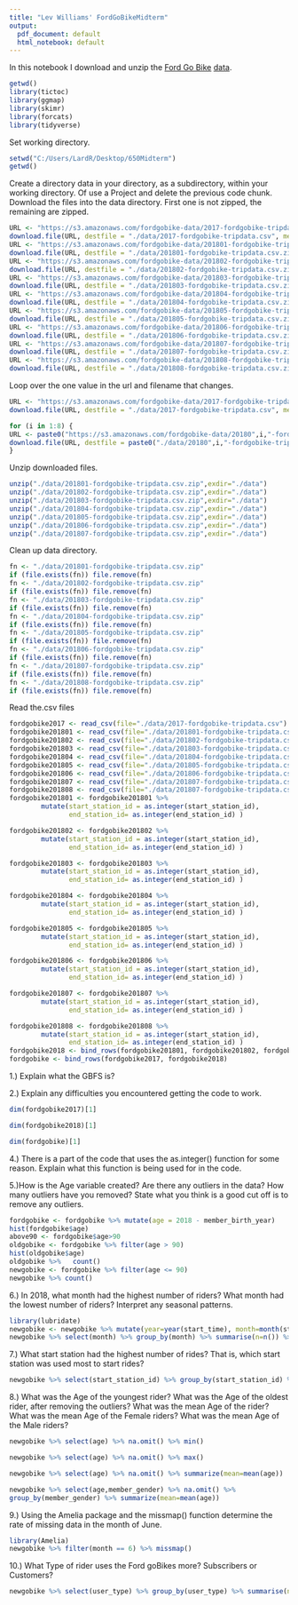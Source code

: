 ```yaml
---
title: "Lev Williams' FordGoBikeMidterm"
output:
  pdf_document: default
  html_notebook: default
---
```


In this notebook I download and unzip the [Ford Go Bike](https://www.fordgobike.com/) [data](https://www.fordgobike.com/system-data). 

```r
getwd()
library(tictoc)
library(ggmap)
library(skimr)
library(forcats)
library(tidyverse)
```

Set working directory.

```r
setwd("C:/Users/LardR/Desktop/650Midterm")
getwd()
```

Create a directory data in your directory, as a subdirectory, within your working directory.  Of use a Project and delete the previous code chunk.  Download the files into the data directory.  First one is not zipped, the remaining are zipped.

```r
URL <- "https://s3.amazonaws.com/fordgobike-data/2017-fordgobike-tripdata.csv"
download.file(URL, destfile = "./data/2017-fordgobike-tripdata.csv", method="curl")
URL <- "https://s3.amazonaws.com/fordgobike-data/201801-fordgobike-tripdata.csv.zip"
download.file(URL, destfile = "./data/201801-fordgobike-tripdata.csv.zip", method="curl")
URL <- "https://s3.amazonaws.com/fordgobike-data/201802-fordgobike-tripdata.csv.zip"
download.file(URL, destfile = "./data/201802-fordgobike-tripdata.csv.zip", method="curl")
URL <- "https://s3.amazonaws.com/fordgobike-data/201803-fordgobike-tripdata.csv.zip"
download.file(URL, destfile = "./data/201803-fordgobike-tripdata.csv.zip", method="curl")
URL <- "https://s3.amazonaws.com/fordgobike-data/201804-fordgobike-tripdata.csv.zip"
download.file(URL, destfile = "./data/201804-fordgobike-tripdata.csv.zip", method="curl")
URL <- "https://s3.amazonaws.com/fordgobike-data/201805-fordgobike-tripdata.csv.zip"
download.file(URL, destfile = "./data/201805-fordgobike-tripdata.csv.zip", method="curl")
URL <- "https://s3.amazonaws.com/fordgobike-data/201806-fordgobike-tripdata.csv.zip"
download.file(URL, destfile = "./data/201806-fordgobike-tripdata.csv.zip", method="curl")
URL <- "https://s3.amazonaws.com/fordgobike-data/201807-fordgobike-tripdata.csv.zip"
download.file(URL, destfile = "./data/201807-fordgobike-tripdata.csv.zip", method="curl")
URL <- "https://s3.amazonaws.com/fordgobike-data/201808-fordgobike-tripdata.csv.zip"
download.file(URL, destfile = "./data/201808-fordgobike-tripdata.csv.zip", method="curl")
```

Loop over the one value in the url and filename that changes.

```r

URL <- "https://s3.amazonaws.com/fordgobike-data/2017-fordgobike-tripdata.csv"
download.file(URL, destfile = "./data/2017-fordgobike-tripdata.csv", method="curl")

for (i in 1:8) {
URL <- paste0("https://s3.amazonaws.com/fordgobike-data/20180",i,"-fordgobike-tripdata.csv.zip")
download.file(URL, destfile = paste0("./data/20180",i,"-fordgobike-tripdata.csv.zip"), method="curl")
}
```



Unzip downloaded files.

```r
unzip("./data/201801-fordgobike-tripdata.csv.zip",exdir="./data")
unzip("./data/201802-fordgobike-tripdata.csv.zip",exdir="./data")
unzip("./data/201803-fordgobike-tripdata.csv.zip",exdir="./data")
unzip("./data/201804-fordgobike-tripdata.csv.zip",exdir="./data")
unzip("./data/201805-fordgobike-tripdata.csv.zip",exdir="./data")
unzip("./data/201806-fordgobike-tripdata.csv.zip",exdir="./data")
unzip("./data/201807-fordgobike-tripdata.csv.zip",exdir="./data")
```

Clean up data directory.

```r
fn <- "./data/201801-fordgobike-tripdata.csv.zip"
if (file.exists(fn)) file.remove(fn)
fn <- "./data/201802-fordgobike-tripdata.csv.zip"
if (file.exists(fn)) file.remove(fn)
fn <- "./data/201803-fordgobike-tripdata.csv.zip"
if (file.exists(fn)) file.remove(fn)
fn <- "./data/201804-fordgobike-tripdata.csv.zip"
if (file.exists(fn)) file.remove(fn)
fn <- "./data/201805-fordgobike-tripdata.csv.zip"
if (file.exists(fn)) file.remove(fn)
fn <- "./data/201806-fordgobike-tripdata.csv.zip"
if (file.exists(fn)) file.remove(fn)
fn <- "./data/201807-fordgobike-tripdata.csv.zip"
if (file.exists(fn)) file.remove(fn)
fn <- "./data/201808-fordgobike-tripdata.csv.zip"
if (file.exists(fn)) file.remove(fn)
```

Read the.csv files

```r
fordgobike2017 <- read_csv(file="./data/2017-fordgobike-tripdata.csv")
fordgobike201801 <- read_csv(file="./data/201801-fordgobike-tripdata.csv")
fordgobike201802 <- read_csv(file="./data/201802-fordgobike-tripdata.csv")
fordgobike201803 <- read_csv(file="./data/201803-fordgobike-tripdata.csv")
fordgobike201804 <- read_csv(file="./data/201804-fordgobike-tripdata.csv")
fordgobike201805 <- read_csv(file="./data/201805-fordgobike-tripdata.csv")
fordgobike201806 <- read_csv(file="./data/201806-fordgobike-tripdata.csv")
fordgobike201807 <- read_csv(file="./data/201807-fordgobike-tripdata.csv")
fordgobike201808 <- read_csv(file="./data/201807-fordgobike-tripdata.csv")
fordgobike201801 <- fordgobike201801 %>%
        mutate(start_station_id = as.integer(start_station_id),
               end_station_id= as.integer(end_station_id) ) 

fordgobike201802 <- fordgobike201802 %>%
        mutate(start_station_id = as.integer(start_station_id),
               end_station_id= as.integer(end_station_id) ) 

fordgobike201803 <- fordgobike201803 %>%
        mutate(start_station_id = as.integer(start_station_id),
               end_station_id= as.integer(end_station_id) ) 

fordgobike201804 <- fordgobike201804 %>%
        mutate(start_station_id = as.integer(start_station_id),
               end_station_id= as.integer(end_station_id) ) 

fordgobike201805 <- fordgobike201805 %>%
        mutate(start_station_id = as.integer(start_station_id),
               end_station_id= as.integer(end_station_id) ) 

fordgobike201806 <- fordgobike201806 %>%
        mutate(start_station_id = as.integer(start_station_id),
               end_station_id= as.integer(end_station_id) )   

fordgobike201807 <- fordgobike201807 %>%
        mutate(start_station_id = as.integer(start_station_id),
               end_station_id= as.integer(end_station_id) )

fordgobike201808 <- fordgobike201808 %>%
        mutate(start_station_id = as.integer(start_station_id),
               end_station_id= as.integer(end_station_id) ) 
fordgobike2018 <- bind_rows(fordgobike201801, fordgobike201802, fordgobike201803, fordgobike201804,fordgobike201805, fordgobike201806, fordgobike201807, fordgobike201808)
fordgobike <- bind_rows(fordgobike2017, fordgobike2018)
```
1.) Explain what the GBFS is?

\textcolor{red}{1.) GBFS is the General Bike Feed Share which is a real time data collection stream.}

2.) Explain any difficulties you encountered getting the code to work.

\textcolor{red}{2.) The variable in the individual month dataframes for 2018 had some of their startstationid as a character rather than a integer and I had to change the data type of the variable accordingly.}

```r
dim(fordgobike2017)[1]
```
\textcolor{red}{3.) In 2017 there have been 519700}

```r
dim(fordgobike2018)[1]
```

\textcolor{red}{In 2018 there have been 1217608}

```r
dim(fordgobike)[1]
```
\textcolor{red}{In 2017 there have been 1737308}


4.) There is a part of the code that uses the as.integer() function for some reason. Explain what this function is being used for in the code.

\textcolor{red}{4.) The code containing as.integer is above the questions and it servers the purpose of transforming the startstationid and endstationid variables into integer variables from character variables}

5.)How is the Age variable created? Are there any outliers in the data? How many outliers have you removed? State what you think is a good cut off is to remove any outliers.

```r
fordgobike <- fordgobike %>% mutate(age = 2018 - member_birth_year)
hist(fordgobike$age)
above90 <- fordgobike$age>90
oldgobike <- fordgobike %>% filter(age > 90)
hist(oldgobike$age)
oldgobike %>%   count()
newgobike <- fordgobike %>% filter(age <= 90)
newgobike %>% count()
```
\textcolor{red}{5.) The age variable is created by subtracting the members year of birth by the current year which is 2018. The data points that have an age higher than 90 seem to be implasable so I will consider them outliers. With this cutoff point, we will be filtering out 1,473 rows.}

6.) In 2018, what month had the highest number of riders? What month had the lowest number of riders? Interpret any seasonal patterns.
```r
library(lubridate)
newgobike <- newgobike %>% mutate(year=year(start_time), month=month(start_time), day=day(start_time) )
newgobike %>% select(month) %>% group_by(month) %>% summarise(n=n()) %>%na.omit() %>% arrange(desc(n)) 
```
\textcolor{red}{6.) July is the month with the most rides and the month with the lowest amount of rides is August. A trend that is visible is that the amount of rides start increasing in Feburary until they reach their nadir in July. This could be because the weather gets progressively more temperate until after July where it starts to become uncomfortably warm in August.}

7.) What start station had the highest number of rides? That is, which start station was used most to start rides?

```r
newgobike %>% select(start_station_id) %>% group_by(start_station_id) %>% summarise(n=n()) %>% arrange(desc(n)) %>% na.omit()
```
\textcolor{red}{7.) Station 30 has the highest number of rides at 34804}

8.) What was the Age of the youngest rider? What was the Age of the oldest rider, after removing the outliers? What was the mean Age of the rider? What was the mean Age of the Female riders? What was the mean Age of the Male riders?

```r
newgobike %>% select(age) %>% na.omit() %>% min()

newgobike %>% select(age) %>% na.omit() %>% max()

newgobike %>% select(age) %>% na.omit() %>% summarize(mean=mean(age))

newgobike %>% select(age,member_gender) %>% na.omit() %>%
group_by(member_gender) %>% summarize(mean=mean(age))
```
\textcolor{red}{8.) The minimum age of riders was 18. The maximum age of riders was 90 given the cutoff. The mean age of all riders is 35.86832. The mean age of female riders is 34.48666. The mean age of male riders is 36.31817}

9.) Using the Amelia package and the missmap() function determine the rate of missing data in the month of June.

```r
library(Amelia)
newgobike %>% filter(month == 6) %>% missmap()
```
\textcolor{red}{9.) There are a few missing datapoints within variables in the dataframe however there are so few that the missmap function says that theres 0 percent missing data.}


10.) What Type of rider uses the Ford goBikes more? Subscribers or Customers?
```r
newgobike %>% select(user_type) %>% group_by(user_type) %>% summarise(n=n())
```
\textcolor{red}{10.) Subscribers use Ford goBikes more often than Customers.}

